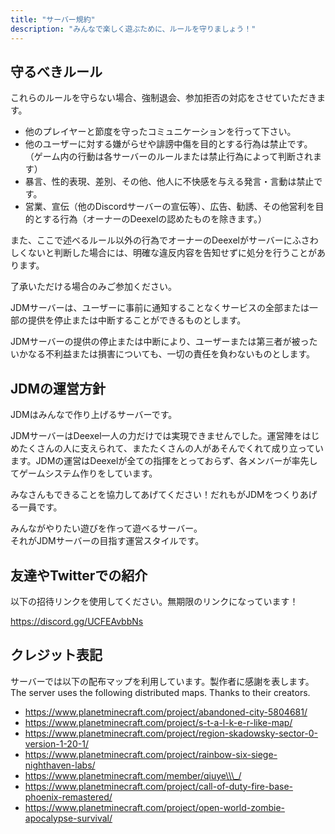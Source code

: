 ```yaml
---
title: "サーバー規約"
description: "みんなで楽しく遊ぶために、ルールを守りましょう！"
---
```


## 守るべきルール

これらのルールを守らない場合、強制退会、参加拒否の対応をさせていただきます。

- 他のプレイヤーと節度を守ったコミュニケーションを行って下さい。
- 他のユーザーに対する嫌がらせや誹謗中傷を目的とする行為は禁止です。（ゲーム内の行動は各サーバーのルールまたは禁止行為によって判断されます）
- 暴言、性的表現、差別、その他、他人に不快感を与える発言・言動は禁止です。
- 営業、宣伝（他のDiscordサーバーの宣伝等）、広告、勧誘、その他営利を目的とする行為（オーナーのDeexelの認めたものを除きます。）

また、ここで述べるルール以外の行為でオーナーのDeexelがサーバーにふさわしくないと判断した場合には、明確な違反内容を告知せずに処分を行うことがあります。

了承いただける場合のみご参加ください。

JDMサーバーは、ユーザーに事前に通知することなくサービスの全部または一部の提供を停止または中断することができるものとします。

JDMサーバーの提供の停止または中断により、ユーザーまたは第三者が被ったいかなる不利益または損害についても、一切の責任を負わないものとします。

## JDMの運営方針

JDMはみんなで作り上げるサーバーです。

JDMサーバーはDeexel一人の力だけでは実現できませんでした。運営陣をはじめたくさんの人に支えられて、またたくさんの人があそんでくれて成り立っています。JDMの運営はDeexelが全ての指揮をとっておらず、各メンバーが率先してゲームシステム作りをしています。

みなさんもできることを協力してあげてください！だれもがJDMをつくりあげる一員です。

みんながやりたい遊びを作って遊べるサーバー。\
それがJDMサーバーの目指す運営スタイルです。

## 友達やTwitterでの紹介

以下の招待リンクを使用してください。無期限のリンクになっています！

https://discord.gg/UCFEAvbbNs

## クレジット表記

サーバーでは以下の配布マップを利用しています。製作者に感謝を表します。\
The server uses the following distributed maps. Thanks to their creators.

- https://www.planetminecraft.com/project/abandoned-city-5804681/
- https://www.planetminecraft.com/project/s-t-a-l-k-e-r-like-map/
- https://www.planetminecraft.com/project/region-skadowsky-sector-0-version-1-20-1/
- https://www.planetminecraft.com/project/rainbow-six-siege-nighthaven-labs/
- https://www.planetminecraft.com/member/qiuye\\\_/
- https://www.planetminecraft.com/project/call-of-duty-fire-base-phoenix-remastered/
- https://www.planetminecraft.com/project/open-world-zombie-apocalypse-survival/